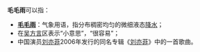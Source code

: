 '''毛毛雨'''可以指：

*'''[[毛毛雨|毛毛雨]]'''：气象用语，指分布稠密均匀的微细液态[[降水|降水]]；
*在[[吴方言|吴方言]]区表示“小意思”，“很容易”；
*中国演员[[刘亦菲|刘亦菲]]2006年发行的同名专辑《[[刘亦菲_(专辑)|刘亦菲]]》中的一首歌曲。

{{disambig|cat=三字消歧义|M}}